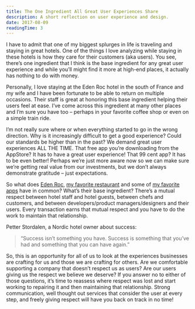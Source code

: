 ```yaml
---
title: The One Ingredient All Great User Experiences Share
description: A short reflection on user experience and design.
date: 2017-08-09
readingTime: 3
---
```


I have to admit that one of my biggest splurges in life is traveling and staying in great hotels. One of the things I love analyzing while staying in these hotels is how they care for their customers (aka users). You see, there’s one ingredient that I think is the base ingredient for any great user experience and while you’ll might find it more at high-end places, it actually has nothing to do with money.

Personally, I love staying at the Eden Roc hotel in the south of France and my wife and I have been fortunate to be able to return on multiple occasions. Their staff is great at honoring this base ingredient helping their users feel at ease. I’ve come across this ingredient at many other places and I’m sure you have too – perhaps in your favorite coffee shop or even on a simple train ride.

I’m not really sure where or when everything started to go in the wrong direction. Why is it increasingly difficult to get a good experience? Could our standards be higher than in the past? We demand great user experiences ALL THE TIME. That free app you’re downloading from the AppStore? It has to have a great user experience! That 99 cent app? It has to be even better! Perhaps we’re just more aware now so we can make sure we’re getting real value from our investments, but we don’t always demonstrate gratitude – just expectations.

So what does [Eden Roc](https://www.hotel-du-cap-eden-roc.com/), [my favorite restaurant](http://bastardrestaurant.com/) and some of [my favorite apps](https://antonsten.com/tools/) have in common? What’s their base ingredient? There’s a mutual respect between hotel staff and hotel guests, between chefs and customers, and between developers/product managers/designers and their users. Every transaction earns that mutual respect and you have to do the work to maintain that relationship.

Petter Stordalen, a Nordic hotel owner about success:

>“Success isn’t something you have. Success is something that you’ve had and something that you can have again.”

So, this is an opportunity for all of us to look at the experiences businesses are crafting for us and those we are crafting for others. Are we comfortable supporting a company that doesn’t respect us as users? Are our users giving us the respect we believe we deserve? If you answer no to either of those questions, it’s time to reassess where respect was lost and start working to repairing it and then maintaining that relationship. Strong communication, well thought out services that consider the user at every step, and freely giving respect will have you back on track in no time!